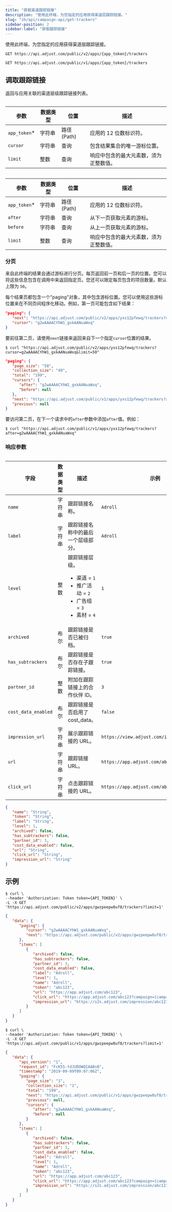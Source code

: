 ```yaml
---
title: "获取渠道跟踪链接"
description: "使用此终端，为您指定的应用获得渠道层跟踪链接。"
slug: "zh/api/campaign-api/get-trackers"
sidebar-position: 2
sidebar-label: "获取跟踪链接"
---
```


使用此终端，为您指定的应用获得渠道层跟踪链接。

<ApiVersion version="v2">

```http
GET https://api.adjust.com/public/v2/apps/{app_token}/trackers
```

</ApiVersion>

<ApiVersion version="v1">

```http
GET https://api.adjust.com/public/v1/apps/{app_token}/trackers
```

</ApiVersion>

## 调取跟踪链接

返回与应用关联的渠道层级跟踪链接列表。

<ApiVersion version="v2">

<Table>

| 参数          | 数据类型 | 位置          | 描述                                   |
| ------------- | -------- | ------------- | -------------------------------------- |
| `app_token`\* | 字符串   | 路径 \(Path\) | 应用的 12 位数标识符。                 |
| `cursor`      | 字符串   | 查询          | 包含结果集合的唯一游标位置。           |
| `limit`       | 整数     | 查询          | 响应中包含的最大元素数，须为正整数值。 |

</Table>

</ApiVersion>

<ApiVersion version="v1">

<Table>

| 参数          | 数据类型 | 位置          | 描述                                   |
| ------------- | -------- | ------------- | -------------------------------------- |
| `app_token`\* | 字符串   | 路径 \(Path\) | 应用的 12 位数标识符。                 |
| `after`       | 字符串   | 查询          | 从下一页获取元素的游标。               |
| `before`      | 字符串   | 查询          | 从上一页获取元素的游标。               |
| `limit`       | 整数     | 查询          | 响应中包含的最大元素数，须为正整数值。 |

</Table>

</ApiVersion>

### 分页

来自此终端的结果会通过游标进行分页。每页返回前一页和后一页的位置。您可以将这些信息包含在调用中来返回指定页。您还可以限定每页包含的项目数量。默认上限为 `50`。

每个结果页都包含一个"paging"对象，其中包含游标位置。您可以使用这些游标位置来在不同页间程序化移动。例如，第一页可能包含如下结果：

<ApiVersion version="v2">

```json
"paging": {
   "next": "https://api.adjust.com/public/v2/apps/yxs12pfewq/trackers?cursor=g2wAAAACYhW1_gxkAANuaWxq&limit=50",
   "cursor": "g2wAAAACYhW1_gxkAANuaWxq"
}
```

要前往第二页，请使用`next`链接来返回来自下一个指定`cursor`位置的结果。

```console
$ curl "https://api.adjust.com/public/v2/apps/yxs12pfewq/trackers?cursor=g2wAAAACYhW1_gxkAANuaWxq&limit=50"
```

</ApiVersion>

<ApiVersion version="v1">

```json
"paging": {
   "page_size": "50",
   "collection_size": "49",
   "total": "199",
   "cursors": {
      "after": "g2wAAAACYhW1_gxkAANuaWxq",
      "before": null
   },
   "next": "https://api.adjust.com/public/v1/apps/yxs12pfewq/trackers?after=g2wAAAACYhW1_gxkAANuaWxq&limit=50",
   "previous": null
}
```

要访问第二页，在下一个请求中的`after`参数中添加`after`值。例如：

```console
$ curl "https://api.adjust.com/public/v1/apps/yxs12pfewq/trackers?after=g2wAAAACYhW1_gxkAANuaWxq"
```

</ApiVersion>

### 响应参数

<Table search>

| 字段                | 数据类型 | 描述                                                                                                       | 示例                                        |
| ------------------- | -------- | ---------------------------------------------------------------------------------------------------------- | ------------------------------------------- |
| `name`              | 字符串   | 跟踪链接名称。                                                                                             | `Adroll`                                    |
| `label`             | 字符串   | 跟踪链接名称中的最后一个层级部分。                                                                         | `Adroll`                                    |
| `level`             | 整数     | 跟踪链接层级。 <ul><li>渠道 = `1`</li><li>推广活动 = `2`</li><li>广告组 = `3`</li><li>素材 = `4`</li></ul> | `1`                                         |
| `archived`          | 布尔     | 跟踪链接是否已被归档。                                                                                     | `true`                                      |
| `has_subtrackers`   | 布尔     | 跟踪链接是否存在子跟踪链接。                                                                               | `true`                                      |
| `partner_id`        | 整数     | 附加在跟踪链接上的合作伙伴 ID。                                                                            | `3`                                         |
| `cost_data_enabled` | 布尔     | 跟踪链接是否启用了cost_data。                                                                              | `false`                                     |
| `impression_url`    | 字符串   | 展示跟踪链接的 URL。                                                                                       | `https://view.adjust.com/impression/abc123` |
| `url`               | 字符串   | 跟踪链接 URL。                                                                                             | `https://app.adjust.com/abc123`             |
| `click_url`         | 字符串   | 点击跟踪链接的 URL。                                                                                       | `https://app.adjust.com/abc123`             |

</Table>

```json
{
   "name": "String",
   "token": "String",
   "label": "String",
   "level": 1,
   "archived": false,
   "has_subtrackers": false,
   "partner_id": 3,
   "cost_data_enabled": false,
   "url": "String",
   "click_url": "String",
   "impression_url": "String"
}
```

## 示例

<ApiVersion version="v2">

```console
$ curl \
--header 'Authorization: Token token={API_TOKEN}' \
-L -X GET 'https://api.adjust.com/public/v2/apps/gwzpeepw8uf8/trackers?limit=1'
```

```json
{
   "data": {
      "paging": {
         "cursor": "g2wAAAACYhW1_gxkAANuaWxq",
         "next": "https://api.adjust.com/public/v2/apps/gwzpeepw8uf8/trackers?after=g2wAAAACYhW1_gxkAANuaWxq&limit=1"
      },
      "items": [
         {
            "archived": false,
            "has_subtrackers": false,
            "partner_id": 3,
            "cost_data_enabled": false,
            "label": "Adroll",
            "level": 1,
            "name": "Adroll",
            "token": "abc123",
            "url": "https://app.adjust.com/abc123",
            "click_url": "https://app.adjust.com/abc123?campaign={campaign_name}&idfa={idfa}&deeplink=http%3A%2F%2Fa.b%2Fc%3Fd%3D1%26e%3D%%MACROS%%",
            "impression_url": "https://s2s.adjust.com/impression/abc123?campaign={campaign_name}&idfa={idfa}&s2s=1"
         }
      ]
   }
}
```

</ApiVersion>

<ApiVersion version="v1">

```console
$ curl \
--header 'Authorization: Token token={API_TOKEN}' \
-L -X GET 'https://api.adjust.com/public/v1/apps/gwzpeepw8uf8/trackers?limit=1'
```

```json
{
   "data": {
      "api_version": "1",
      "request_id": "FcK55-tdJUDOWQIAABsB",
      "timestamp": "2019-09-09T09:07:06Z",
      "paging": {
         "page_size": "1",
         "collection_size": "1",
         "total": "199",
         "next": "https://api.adjust.com/public/v1/apps/gwzpeepw8uf8/trackers?after=g2wAAAACYhW1_gxkAANuaWxq&limit=1",
         "previous": null,
         "cursors": {
            "after": "g2wAAAACYhW1_gxkAANuaWxq",
            "before": null
         }
      },
      "items": [
         {
            "archived": false,
            "has_subtrackers": false,
            "partner_id": 3,
            "cost_data_enabled": false,
            "label": "Adroll",
            "level": 1,
            "name": "Adroll",
            "token": "abc123",
            "url": "https://app.adjust.com/abc123",
            "click_url": "https://app.adjust.com/abc123?campaign={campaign_name}&idfa={idfa}&deeplink=http%3A%2F%2Fa.b%2Fc%3Fd%3D1%26e%3D%%MACROS%%",
            "impression_url": "https://s2s.adjust.com/impression/abc123?campaign={campaign_name}&idfa={idfa}&s2s=1"
         }
      ]
   }
}
```

</ApiVersion>
